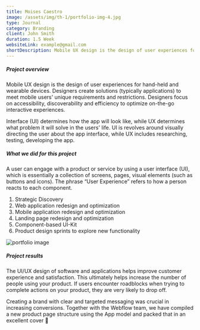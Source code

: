```yaml
---
title: Moises Caestro
image: /assets/img/th-1/portfolio-img-4.jpg
type: Journal
category: Branding
client: John Smith
duration: 1.5 Week
websiteLink: example@gmail.com
shortDescription: Mobile UX design is the design of user experiences for hand-held and wearable devices
---
```


##### Project overview

Mobile UX design is the design of user experiences for hand-held and wearable devices. Designers create solutions (typically applications) to meet mobile users' unique requirements and restrictions. Designers focus on accessibility, discoverability
and efficiency to optimize on-the-go interactive experiences.

Interface (UI) determines how the app will look like, while UX determines what problem it will solve in the users' life. UI is revolves around visually directing the user about the app interface, while UX includes researching, testing, developing the app.

##### What we did for this project

A user can engage with a product or service by using a user interface (UI), which is essentially a collection of screens, pages, visual elements (such as buttons and icons). The phrase “User Experience” refers to how a person reacts to each component.

<ol class='list-inside list-decimal my-5'>
  <li>Strategic Discovery</li>
  <li>Web application redesign and optimization</li>
  <li>Mobile application redesign and optimization</li>
  <li>Landing page redesign and optimization</li>
  <li>Component-based UI-Kit</li>
  <li>Product design sprints to explore new functionality</li>
</ol>

![portfolio image](/assets/img/th-1/portfolio-inner-img.jpg)

##### Project results

The UI/UX design of software and applications helps improve customer experience and satisfaction. This ultimately helps increase the number of people using your product. If users encounter roadblocks when trying to complete actions on your product, they are very likely to drop off.

Creating a brand with clear and targeted messaging was crucial in increasing conversions. Together with the Webflow team, we have compiled a new product page structure using the App model and packed that in an excellent cover 🙂
